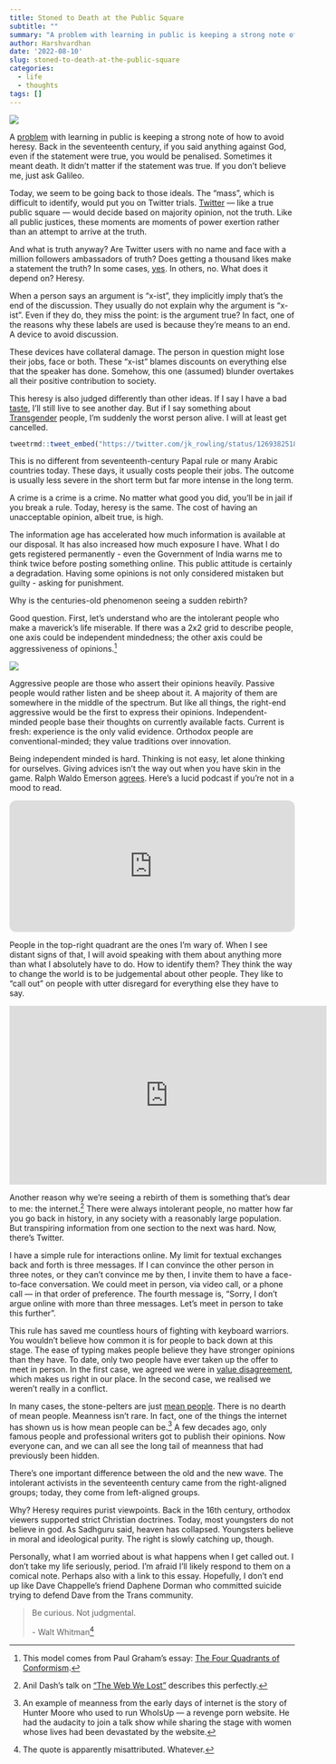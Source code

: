```yaml
---
title: Stoned to Death at the Public Square
subtitle: ""
summary: "A problem with learning in public is keeping a strong note of how to avoid heresy. Back in the seventeenth century, if you said anything against God, even if the statement were true, you would be penalised. Sometimes it meant death. It didn't matter if the statement was true. If you don't believe me, just ask Galileo."
author: Harshvardhan
date: '2022-08-10'
slug: stoned-to-death-at-the-public-square
categories:
  - life
  - thoughts
tags: []
---
```


![](images/ACS_0001.jpg)

A [problem](https://www.xorph.com/nfd/2021/04/21/toward-translucency/) with learning in public is keeping a strong note of how to avoid heresy. Back in the seventeenth century, if you said anything against God, even if the statement were true, you would be penalised. Sometimes it meant death. It didn't matter if the statement was true. If you don't believe me, just ask Galileo.

Today, we seem to be going back to those ideals. The "mass", which is difficult to identify, would put you on Twitter trials. [Twitter](https://www.harsh17.in/elon-gets-twitter/) --- like a true public square --- would decide based on majority opinion, not the truth. Like all public justices, these moments are moments of power exertion rather than an attempt to arrive at the truth.

And what is truth anyway? Are Twitter users with no name and face with a million followers ambassadors of truth? Does getting a thousand likes make a statement the truth? In some cases, [yes](https://www.harsh17.in/improbable-doesn-t-mean-impossible/). In others, no. What does it depend on? Heresy.

When a person says an argument is "x-ist", they implicitly imply that's the end of the discussion. They usually do not explain why the argument is "x-ist". Even if they do, they miss the point: is the argument true? In fact, one of the reasons why these labels are used is because they're means to an end. A device to avoid discussion.

These devices have collateral damage. The person in question might lose their jobs, face or both. These "x-ist" blames discounts on everything else that the speaker has done. Somehow, this one (assumed) blunder overtakes all their positive contribution to society.

This heresy is also judged differently than other ideas. If I say I have a bad [taste](http://www.paulgraham.com/goodtaste.html), I'll still live to see another day. But if I say something about [Transgender](https://twitter.com/jk_rowling/status/1269382518362509313?s=20&t=3RIybuGR1UJ1JRCgO40nLg) people, I'm suddenly the worst person alive. I will at least get cancelled.

```r
tweetrmd::tweet_embed("https://twitter.com/jk_rowling/status/1269382518362509313?lang=en")
```

This is no different from seventeenth-century Papal rule or many Arabic countries today. These days, it usually costs people their jobs. The outcome is usually less severe in the short term but far more intense in the long term.

A crime is a crime is a crime. No matter what good you did, you'll be in jail if you break a rule. Today, heresy is the same. The cost of having an unacceptable opinion, albeit true, is high.

The information age has accelerated how much information is available at our disposal. It has also increased how much exposure I have. What I do gets registered permanently - even the Government of India warns me to think twice before posting something online. This public attitude is certainly a degradation. Having some opinions is not only considered mistaken but guilty - asking for punishment.

Why is the centuries-old phenomenon seeing a sudden rebirth?

Good question. First, let's understand who are the intolerant people who make a maverick's life miserable. If there was a 2x2 grid to describe people, one axis could be independent mindedness; the other axis could be aggressiveness of opinions.[^1]

[^1]: This model comes from Paul Graham's essay: [The Four Quadrants of Conformism](http://www.paulgraham.com/conformism.html).

![](images/Screen%20Shot%202022-08-10%20at%209.52.15%20PM.png)

Aggressive people are those who assert their opinions heavily. Passive people would rather listen and be sheep about it. A majority of them are somewhere in the middle of the spectrum. But like all things, the right-end aggressive would be the first to express their opinions. Independent-minded people base their thoughts on currently available facts. Current is fresh: experience is the only valid evidence. Orthodox people are conventional-minded; they value traditions over innovation.

Being independent minded is hard. Thinking is not easy, let alone thinking for ourselves. Giving advices isn't the way out when you have skin in the game. Ralph Waldo Emerson [agrees](https://archive.vcu.edu/english/engweb/transcendentalism/authors/emerson/essays/selfreliance.html). Here's a lucid podcast if you're not in a mood to read.

<iframe style="border-radius:12px" src="https://open.spotify.com/embed/episode/7aUJ4C4YpnWetq1UmRcCtH?utm_source=generator" width="100%" height="232" frameBorder="0" allowfullscreen allow="autoplay; clipboard-write; encrypted-media; fullscreen; picture-in-picture">

</iframe>

People in the top-right quadrant are the ones I'm wary of. When I see distant signs of that, I will avoid speaking with them about anything more than what I absolutely have to do. How to identify them? They think the way to change the world is to be judgemental about other people. They like to "call out" on people with utter disregard for everything else they have to say.

<iframe width="560" height="315" src="https://www.youtube.com/embed/qaHLd8de6nM" title="YouTube video player" frameborder="0" allow="accelerometer; autoplay; clipboard-write; encrypted-media; gyroscope; picture-in-picture" allowfullscreen>

</iframe>

Another reason why we're seeing a rebirth of them is something that's dear to me: the internet.[^2] There were always intolerant people, no matter how far you go back in history, in any society with a reasonably large population. But transpiring information from one section to the next was hard. Now, there's Twitter.

[^2]: Anil Dash's talk on ["The Web We Lost"](https://www.youtube.com/watch?v=9KKMnoTTHJk) describes this perfectly.

I have a simple rule for interactions online. My limit for textual exchanges back and forth is three messages. If I can convince the other person in three notes, or they can't convince me by then, I invite them to have a face-to-face conversation. We could meet in person, via video call, or a phone call --- in that order of preference. The fourth message is, "Sorry, I don't argue online with more than three messages. Let's meet in person to take this further".

This rule has saved me countless hours of fighting with keyboard warriors. You wouldn't believe how common it is for people to back down at this stage. The ease of typing makes people believe they have stronger opinions than they have. To date, only two people have ever taken up the offer to meet in person. In the first case, we agreed we were in [value disagreement](https://www.harsh17.in/arguments/), which makes us right in our place. In the second case, we realised we weren't really in a conflict.

In many cases, the stone-pelters are just [mean people](http://paulgraham.com/mean.html). There is no dearth of mean people. Meanness isn't rare. In fact, one of the things the internet has shown us is how mean people can be.[^3] A few decades ago, only famous people and professional writers got to publish their opinions. Now everyone can, and we can all see the long tail of meanness that had previously been hidden.

[^3]: An example of meanness from the early days of internet is the story of Hunter Moore who used to run WhoIsUp --- a revenge porn website. He had the audacity to join a talk show while sharing the stage with women whose lives had been devastated by the website.

There's one important difference between the old and the new wave. The intolerant activists in the seventeenth century came from the right-aligned groups; today, they come from left-aligned groups.

Why? Heresy requires purist viewpoints. Back in the 16th century, orthodox viewers supported strict Christian doctrines. Today, most youngsters do not believe in god. As Sadhguru said, heaven has collapsed. Youngsters believe in moral and ideological purity. The right is slowly catching up, though.

Personally, what I am worried about is what happens when I get called out. I don't take my life seriously, period. I'm afraid I'll likely respond to them on a comical note. Perhaps also with a link to this essay. Hopefully, I don't end up like Dave Chappelle's friend Daphene Dorman who committed suicide trying to defend Dave from the Trans community.

> Be curious. Not judgmental.
>
> \- Walt Whitman[^4]

[^4]: The quote is apparently misattributed. Whatever.
